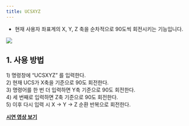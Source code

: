 ```yaml
---
title: UCSXYZ
---
```



[image1]: ../../../../../assets/images/commands/ucsxyz/image1.png

* 현재 사용자 좌표계의 X, Y, Z 축을 순차적으로 90도씩 회전시키는 기능입니다.

![][image1]

## **1\. 사용 방법**

1\) 명령창에 “UCSXYZ” 를 입력한다.  
2\) 현재 UCS가 X축을 기준으로 90도 회전한다.  
3\) 명령어를 한 번 더 입력하면 Y축 기준으로 90도 회전한다.  
4\) 세 번째로 입력하면 Z축 기준으로 90도 회전한다.  
5\) 이후 다시 입력 시 X → Y → Z 순환 반복으로 회전한다.

[**<Icon name="youtube" class="emoji"/> 시연 영상 보기**]()
